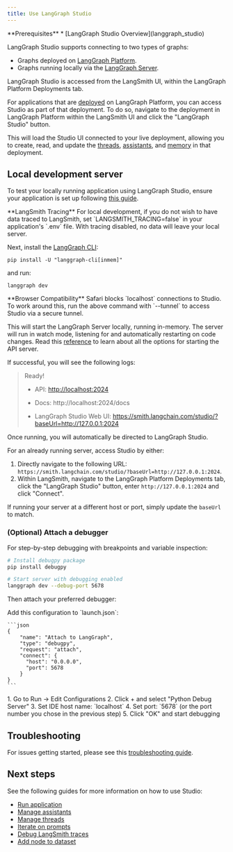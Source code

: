 ```yaml
---
title: Use LangGraph Studio
---
```


<Info>
  **Prerequisites**
  * [LangGraph Studio Overview](langgraph_studio)
</Info>

LangGraph Studio supports connecting to two types of graphs:

* Graphs deployed on [LangGraph Platform](deployment_quickstart).
* Graphs running locally via the [LangGraph Server](local-server).

LangGraph Studio is accessed from the LangSmith UI, within the LangGraph Platform Deployments tab.

For applications that are [deployed](deployment_quickstart) on LangGraph Platform, you can access Studio as part of that deployment. To do so, navigate to the deployment in LangGraph Platform within the LangSmith UI and click the "LangGraph Studio" button.

This will load the Studio UI connected to your live deployment, allowing you to create, read, and update the [threads](https://langchain-ai.github.io/langgraph/concepts/persistence/#threads), [assistants](assistants), and [memory](https://langchain-ai.github.io/langgraph/concepts/memory/) in that deployment.

## Local development server

To test your locally running application using LangGraph Studio, ensure your application is set up following [this guide](https://langchain-ai.github.io/langgraph/cloud/deployment/setup/).

<Info>
  **LangSmith Tracing**
  For local development, if you do not wish to have data traced to LangSmith, set `LANGSMITH_TRACING=false` in your application's `.env` file. With tracing disabled, no data will leave your local server.
</Info>

Next, install the [LangGraph CLI](langgraph_cli):

```
pip install -U "langgraph-cli[inmem]"
```

and run:

```
langgraph dev
```

<Warning>
  **Browser Compatibility**
  Safari blocks `localhost` connections to Studio. To work around this, run the above command with `--tunnel` to access Studio via a secure tunnel.
</Warning>

This will start the LangGraph Server locally, running in-memory. The server will run in watch mode, listening for and automatically restarting on code changes. Read this [reference](https://langchain-ai.github.io/langgraph/cloud/reference/cli/#dev) to learn about all the options for starting the API server.

If successful, you will see the following logs:

> Ready!
> 
> - API: [http://localhost:2024](http://localhost:2024/)
> 
> - Docs: http://localhost:2024/docs
> 
> - LangGraph Studio Web UI: https://smith.langchain.com/studio/?baseUrl=http://127.0.0.1:2024

Once running, you will automatically be directed to LangGraph Studio.

For an already running server, access Studio by either:

1. Directly navigate to the following URL: `https://smith.langchain.com/studio/?baseUrl=http://127.0.0.1:2024`.
2. Within LangSmith, navigate to the LangGraph Platform Deployments tab, click the "LangGraph Studio" button, enter `http://127.0.0.1:2024` and click "Connect".

If running your server at a different host or port, simply update the `baseUrl` to match.

### (Optional) Attach a debugger

For step-by-step debugging with breakpoints and variable inspection:

```bash
# Install debugpy package
pip install debugpy

# Start server with debugging enabled
langgraph dev --debug-port 5678
```

Then attach your preferred debugger:

<Tabs>
  <Tab title="VS Code">
    Add this configuration to `launch.json`:
    
    ```json
    {
        "name": "Attach to LangGraph",
        "type": "debugpy",
        "request": "attach",
        "connect": {
          "host": "0.0.0.0",
          "port": 5678
        }
    }
    ```
  </Tab>
  <Tab title="PyCharm">
    1. Go to Run → Edit Configurations 
    2. Click + and select "Python Debug Server" 
    3. Set IDE host name: `localhost` 
    4. Set port: `5678` (or the port number you chose in the previous step) 
    5. Click "OK" and start debugging
  </Tab>
</Tabs>

## Troubleshooting

For issues getting started, please see this [troubleshooting guide](studio).

## Next steps

See the following guides for more information on how to use Studio:

* [Run application](invoke_studio)
* [Manage assistants](manage_assistants)
* [Manage threads](threads_studio)
* [Iterate on prompts](iterate_graph_studio)
* [Debug LangSmith traces](clone_traces_studio)
* [Add node to dataset](datasets_studio)

